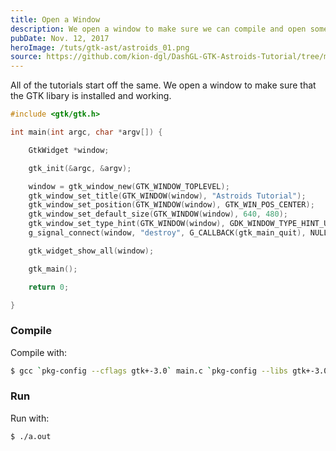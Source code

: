 ```yaml
---
title: Open a Window
description: We open a window to make sure we can compile and open something before jumping in
pubDate: Nov. 12, 2017
heroImage: /tuts/gtk-ast/astroids_01.png
source: https://github.com/kion-dgl/DashGL-GTK-Astroids-Tutorial/tree/master/01_Open_a_Window
---
```


All of the tutorials start off the same. We open a window to make sure that the GTK libary is installed and working. 

```c
#include <gtk/gtk.h>

int main(int argc, char *argv[]) {

	GtkWidget *window;

	gtk_init(&argc, &argv);

	window = gtk_window_new(GTK_WINDOW_TOPLEVEL);
	gtk_window_set_title(GTK_WINDOW(window), "Astroids Tutorial");
	gtk_window_set_position(GTK_WINDOW(window), GTK_WIN_POS_CENTER);
	gtk_window_set_default_size(GTK_WINDOW(window), 640, 480);
	gtk_window_set_type_hint(GTK_WINDOW(window), GDK_WINDOW_TYPE_HINT_UTILITY);
	g_signal_connect(window, "destroy", G_CALLBACK(gtk_main_quit), NULL);

	gtk_widget_show_all(window);

	gtk_main();

	return 0;

}
```

### Compile

Compile with:

```bash
$ gcc `pkg-config --cflags gtk+-3.0` main.c `pkg-config --libs gtk+-3.0`
```

### Run

Run with:

```bash
$ ./a.out
```